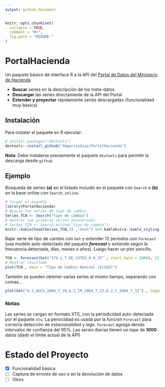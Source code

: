 ```yaml
---
output: github_document
---
```


<!-- README.md is generated from README.Rmd. Please edit that file -->

```r
knitr::opts_chunk$set(
  collapse = TRUE,
  comment = "#>",
  fig.path = "README-"
)
```

# PortalHacienda

Un paquete básico de interface R a la API del [Portal de Datos del Ministerio de Hacienda](https://www.minhacienda.gob.ar/datos/)

- **Buscar** series en la descripción de los meta-datos
- **Descargar** las series directamente de la API del Portal
- **Extender y proyectar** rápidamente series descargadas (funcionalidad muy básica) 


## Instalación

Para instalar el paquete en R ejecutar:

```r
# install.packages("devtools")
devtools::install_github("fmgarciadiaz/PortalHacienda")
```

**Nota**: Debe instalarse previamente el paquete `devtools` para permitir la descarga desde `github`.

## Ejemplo

Búsqueda de series **(a)** en el listado incluído en el paquete con `Search` o **(b)** en la base online con 
`Search_online`.

```r
# Cargar el paquete
library(PortalHacienda)
# Buscar las series de tipo de cambio
Series_TCN <- Search("tipo de cambio")         
# mostrar las primeras series encontradas
# Series_TCN <- Search_online("tipo de cambio")         
knitr::kable(head(Series_TCN,3) ,"html") %>% kableExtra::kable_styling(font_size = 7)    
```

Bajar serie de tipo de cambio con `Get` y extender 12 períodos con `Forecast` (usa modelo auto-detectado del paquete ***forecast*** y extiende según la frecuencia detectada, días, meses o años). 
Luego hacer un plot sencillo.


```r

TCN <- Forecast(Get("174.1_T_DE_CATES_0_0_32" , start_date = 2000), 12)       
# Mostrar resultado
plot(TCN , main = "Tipo de Cambio Nominal ($/USD)")
```

También se pueden obtener varias series al mismo tiempo, separando con comas...

```r
plot(Get("6.2_AGCS_2004_T_39,6.2_IM_2004_T_23,6.2_C_2004_T_12") , legend.loc = "topleft" , main = "VAB sectorial ($ de 2004)")
```


### Notas
Las series se cargan en formato XTS, con la periodicidad auto-detectada por el paquete `xts`.
La periocidiad es usada por la función `Forecast` para correcta detección de *estacionalidad* y *lags*. `Forecast` agrega demás intervalos de confianza del 95%.
Las series diarias tienen un tope de **1000** datos (dado el límite actual de la API)

# Estado del Proyecto

- [x] Funcionalidad básica
- [ ] Captura de errores de uso o en la devolución de datos
- [ ] Otros
